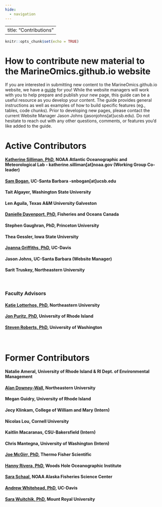 ```yaml
---
hide:
  - navigation
---
```

---
title: "Contributions"
---

```r
knitr::opts_chunk$set(echo = TRUE)
```
# How to contribute new material to the MarineOmics.github.io website
If you are interested in submitting new content to the
MarineOmics.github.io website, we have a [guide](ADMIN_01_submissions_instructions.html) for you!
While the website managers will work with you to help prepare and publish your new
page, this guide can be a useful resource as you develop your content. The guide provides general instructions as well as examples of how to build specific features (eg., tables, code chunks). Prior to developing new pages, please contact the current Website Manager Jason Johns (jasonjohns[at]ucsb.edu). Do not hesitate to reach out with any other questions, comments, or features you'd like added to the guide.


# Active Contributors 
#### [Katherine Silliman, PhD](https://ksilliman.weebly.com/), NOAA Atlantic Oceanographic and Meteorological Lab - katherine.silliman[at]noaa.gov (Working Group Co-leader) {.unlisted .unnumbered}
#### [Sam Bogan](http://www.hofmannlab.com/sam-bogan.html), UC-Santa Barbara -snbogan[at]ucsb.edu {.unlisted .unnumbered}
#### Tait Algayer, Washington State University {.unlisted .unnumbered}
#### Len Aguila, Texas A&M University Galveston {.unlisted .unnumbered}
#### [Danielle Davenport, PhD](https://www.researchgate.net/profile/Danielle-Davenport-2), Fisheries and Oceans Canada {.unlisted .unnumbered}  
#### Stephen Gaughran, PhD, Princeton University {.unlisted .unnumbered}
#### Thea Gessler, Iowa State University {.unlisted .unnumbered}
#### [Joanna Griffiths, PhD](https://joannasgriffiths.wordpress.com/), UC-Davis {.unlisted .unnumbered}
#### Jason Johns, UC-Santa Barbara (Website Manager) {.unlisted .unnumbered}
#### Sarit Truskey, Northeastern University {.unlisted .unnumbered}

<br>

### Faculty Advisors {.unlisted .unnumbered}
#### [Katie Lotterhos, PhD](https://whiteheadresearch.wordpress.com/), Northeastern University {.unlisted .unnumbered}
#### [Jon Puritz, PhD](https://www.marineevoeco.com/), University of Rhode Island {.unlisted .unnumbered}
#### [Steven Roberts, PhD](http://faculty.washington.edu/sr320/?page_id=10850), University of Washington {.unlisted .unnumbered}

<br>

# Former Contributors 
#### Natalie Ameral, University of Rhode Island & RI Dept. of Environmental Management {.unlisted .unnumbered}
#### [Alan Downey-Wall](https://cos.northeastern.edu/people/alan-downey-wall/), Northeastern University {.unlisted .unnumbered}
#### Megan Guidry, University of Rhode Island {.unlisted .unnumbered}
#### Jecy Klinkam, College of William and Mary (Intern) {.unlisted .unnumbered}
#### Nicolas Lou, Cornell University {.unlisted .unnumbered}
#### Kaitlin Macaranas, CSU-Bakersfield (Intern) {.unlisted .unnumbered}
#### Chris Mantegna, University of Washington (Intern)  {.unlisted .unnumbered}
#### [Joe McGirr, PhD](https://joemcgirr.github.io/), Thermo Fisher Scientific {.unlisted .unnumbered}
#### [Hanny Rivera, PhD](https://www2.whoi.edu/staff/hrivera/), Woods Hole Oceanographic Institute  {.unlisted .unnumbered}
#### [Sara Schaal](https://schaals.wixsite.com/smschaal), NOAA Alaska Fisheries Science Center {.unlisted .unnumbered} 
#### [Andrew Whitehead, PhD](https://whiteheadresearch.wordpress.com/), UC-Davis {.unlisted .unnumbered}
#### [Sara Wuitchik, PhD](https://sjswuitchik.weebly.com/), Mount Royal University {.unlisted .unnumbered}